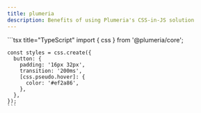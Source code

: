 ```yaml
---
title: plumeria
description: Benefits of using Plumeria's CSS-in-JS solution
---
```



<HomeComponent />

<div className={styles.code_div}>
    ```tsx title="TypeScript"
    import { css } from '@plumeria/core';

    const styles = css.create({
      button: {
        padding: '16px 32px',
        transition: '200ms',
        [css.pseudo.hover]: {
          color: '#ef2a86',
        },
      },
    });
    ```

</div>
